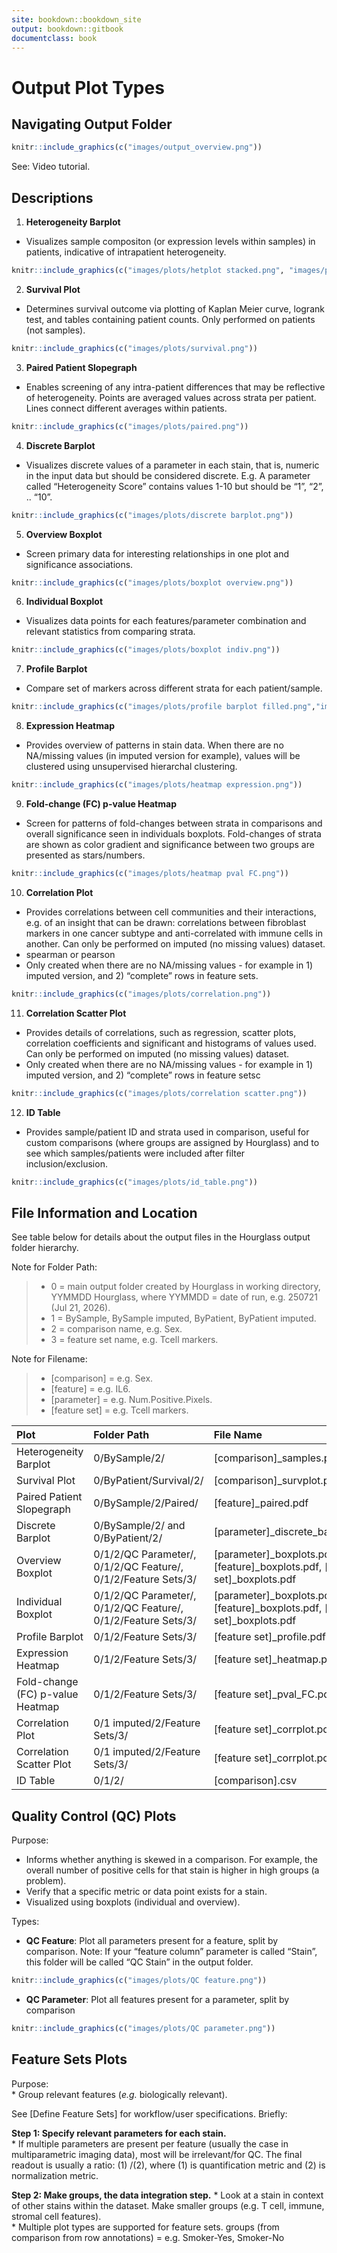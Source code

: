 ```yaml
---
site: bookdown::bookdown_site
output: bookdown::gitbook
documentclass: book
---
```

# Output Plot Types

## Navigating Output Folder

```r
knitr::include_graphics(c("images/output_overview.png"))
```

See: Video tutorial.

## Descriptions

1. **Heterogeneity Barplot** 
+ Visualizes sample compositon (or expression levels within samples) in patients, indicative of intrapatient heterogeneity.
```r
knitr::include_graphics(c("images/plots/hetplot stacked.png", "images/plots/hetplot filled.png"))
```

2.  **Survival Plot**
+ Determines survival outcome via plotting of Kaplan Meier curve, logrank test, and tables containing patient counts. Only performed on patients (not samples).
```r
knitr::include_graphics(c("images/plots/survival.png"))
```

3.  **Paired Patient Slopegraph**
+ Enables screening of any intra-patient differences that may be reflective of heterogeneity. Points are averaged values across strata per patient. Lines connect different averages within patients.
```r
knitr::include_graphics(c("images/plots/paired.png"))
```

4.  **Discrete Barplot**
+ Visualizes discrete values of a parameter in each stain, that is, numeric in the input data but should be considered discrete. E.g. A parameter called "Heterogeneity Score" contains values 1-10 but should be "1", "2", .. "10".
```r
knitr::include_graphics(c("images/plots/discrete barplot.png"))
```

5.  **Overview Boxplot** 
+ Screen primary data for interesting relationships in one plot and significance associations.
```r
knitr::include_graphics(c("images/plots/boxplot overview.png"))
```

6.  **Individual Boxplot**
+ Visualizes data points for each features/parameter combination and relevant statistics from comparing strata.
```r
knitr::include_graphics(c("images/plots/boxplot indiv.png"))
```

7.  **Profile Barplot**
+ Compare set of markers across different strata for each patient/sample.
```r
knitr::include_graphics(c("images/plots/profile barplot filled.png","images/plots/profile barplot filled.png"))
```

8. **Expression Heatmap**
+ Provides overview of patterns in stain data. When there are no NA/missing values (in imputed version for example), values will be clustered using unsupervised hierarchal clustering.
```r
knitr::include_graphics(c("images/plots/heatmap expression.png"))
```

9. **Fold-change (FC) p-value Heatmap**
+ Screen for patterns of fold-changes between strata in comparisons and overall significance seen in individuals boxplots. Fold-changes of strata are shown as color gradient and significance between two groups are presented as stars/numbers.
```r
knitr::include_graphics(c("images/plots/heatmap pval FC.png"))
```

10. **Correlation Plot**
+ Provides correlations between cell communities and their interactions, e.g. of an insight that can be drawn: correlations between fibroblast markers in one cancer subtype and anti-correlated with immune cells in another. Can only be performed on imputed (no missing values) dataset.
+ spearman or pearson
+ Only created when there are no NA/missing values - for example in 1) imputed version, and 2) "complete" rows in feature sets.
```r
knitr::include_graphics(c("images/plots/correlation.png"))
```

11. **Correlation Scatter Plot**
+ Provides details of correlations, such as regression, scatter plots, correlation coefficients and significant and histograms of values used. Can only be performed on imputed (no missing values) dataset.
+ Only created when there are no NA/missing values - for example in 1) imputed version, and 2) "complete" rows in feature setsc
```r
knitr::include_graphics(c("images/plots/correlation scatter.png"))
```

12. **ID Table** 
+ Provides sample/patient ID and strata used in comparison, useful for custom comparisons (where groups are assigned by Hourglass) and to see which samples/patients were included after filter inclusion/exclusion.
```r
knitr::include_graphics(c("images/plots/id_table.png"))
```


## File Information and Location

See table below for details about the output files in the Hourglass output folder hierarchy.

Note for Folder Path:   

>* 0 = main output folder created by Hourglass in working directory, YYMMDD Hourglass, where YYMMDD = date of run, e.g. 250721 (Jul 21, 2026).   
* 1 = BySample, BySample imputed, ByPatient, ByPatient imputed.  
* 2 = comparison name, e.g. Sex.  
* 3 = feature set name, e.g. Tcell markers.  

Note for Filename: 

>* [comparison] = e.g. Sex.  
* [feature] = e.g. IL6.  
* [parameter] = e.g. Num.Positive.Pixels.  
* [feature set] = e.g. Tcell markers.  

| Plot | Folder Path | File Name | R Function |
|:- |:--- |:--- |:-- |:- |:-|
| Heterogeneity Barplot | 0/BySample/2/ | [comparison]_samples.pdf |```plot_het_barplot()```|
| Survival Plot | 0/ByPatient/Survival/2/ | [comparison]_survplot.pdf |```plot_surv_curve()```|
|Paired Patient Slopegraph|0/BySample/2/Paired/ | [feature]_paired.pdf |```plot_indiv_paired()```|
| Discrete Barplot| 0/BySample/2/ and 0/ByPatient/2/ | [parameter]_discrete_barplot_full.pdf |```plot_discrete_barplot()```|
|Overview Boxplot| 0/1/2/QC Parameter/, 0/1/2/QC Feature/, 0/1/2/Feature Sets/3/ | [parameter]_boxplots.pdf, [feature]_boxplots.pdf,   [feature set]_boxplots.pdf |```plot_overview_boxplot()```|
|Individual Boxplot| 0/1/2/QC Parameter/, 0/1/2/QC Feature/, 0/1/2/Feature Sets/3/ | [parameter]_boxplots.pdf, [feature]_boxplots.pdf,   [feature set]_boxplots.pdf |```plot_indiv_boxplot()```|
|Profile Barplot | 0/1/2/Feature Sets/3/|[feature set]_profile.pdf|```plot_profile_barplot()```|
|Expression Heatmap | 0/1/2/Feature Sets/3/|[feature set]_heatmap.pdf|```plot_heatmap()```|
|Fold-change (FC) p-value Heatmap | 0/1/2/Feature Sets/3/|[feature set]_pval_FC.pdf|```make_FC.pval_df()```, ```make_FC.pval_plot()```|
|Correlation Plot| 0/1 imputed/2/Feature Sets/3/|[feature set]_corrplot.pdf|```plot_corrplot()```, ```plot_corrplotgg()```|
|Correlation Scatter Plot| 0/1 imputed/2/Feature Sets/3/|[feature set]_corrplot.pdf|```plot_corrscatt()```|
|ID Table| 0/1/2/ | [comparison].csv ||


## Quality Control (QC) Plots

Purpose:

*  Informs whether anything is skewed in a comparison. For example, the overall number of positive cells for that stain is higher in high groups (a problem).  
* Verify that a specific metric or data point exists for a stain.  
* Visualized using boxplots (individual and overview).  

Types:

* **QC Feature**: Plot all parameters present for a feature, split by comparison. Note: If your "feature column" parameter is called "Stain", this folder will be called "QC Stain" in the output folder.

```r
knitr::include_graphics(c("images/plots/QC feature.png"))
```

* **QC Parameter**: Plot all features present for a parameter, split by comparison

```r
knitr::include_graphics(c("images/plots/QC parameter.png"))
```

## Feature Sets Plots

Purpose:  
* Group relevant features (_e.g._ biologically relevant). 

See [Define Feature Sets] for workflow/user specifications. Briefly: 
  
**Step 1: Specify relevant parameters for each stain.**   
* If multiple parameters are present per feature (usually the case in multiparametric imaging data), most will be irrelevant/for QC. The final readout is usually a ratio: (1) /(2), where (1) is quantification metric and (2) is normalization metric.
  
**Step 2: Make groups, the data integration step.** 
* Look at a stain in context of other stains within the dataset. Make smaller groups (e.g. T cell, immune, stromal cell features).   
* Multiple plot types are supported for feature sets. 
groups (from comparison from row annotations) = e.g. Smoker-Yes, Smoker-No

